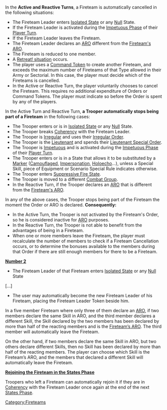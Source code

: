 {{section-fireteams}}


In the '''Active and Reactive Turns''', a Fireteam is automatically cancelled in the following situations:
* The Fireteam Leader enters [[Isolated State]] or any [[Null]] State.
* If the Fireteam Leader is activated during the [[Impetuous Phase]] of their [[Player Turn]].
* If the Fireteam Leader leaves the Fireteam. 
* The Fireteam Leader declares an [[ARO]] different from the [[Fireteam's ARO]].
* The Fireteam is reduced to one member.
* A [[Retreat Situation | Retreat! situation]] occurs.
* The player uses a [[Command Token]] to create another Fireteam, and exceeds the maximum number of Fireteams of that Type allowed in their Army or Sectorial. In this case, the player must decide which of the Fireteams is cancelled.
* In the Active or Reactive Turn, the player voluntarily chooses to cancel the Fireteam. This requires no additional expenditure of Orders or Command Tokens. The player must indicate so before the Order is spent by any of the players.


In the Active Turn and Reactive Turn, '''a Trooper automatically stops being part of a Fireteam''' in the following cases:
* The Trooper enters or is in [[Isolated State]] or any [[Null]] State.
* The Trooper breaks [[Coherency]] with the Fireteam Leader.
* The Trooper is [[Irregular]] and uses their [[Irregular Order]].
* The Trooper is the [[Lieutenant]] and spends their [[Lieutenant Special Order]].
* The Trooper is [[Impetuous]] and is activated during the [[Impetuous Phase]] of their [[Player Turn]].
* The Trooper enters or is in a State that allows it to be substituted by a [[Marker]] ([[Camouflaged]], [[Impersonation State | Impersonation]], [[Holoecho]]...), unless a Special Skill, piece of Equipment or Scenario Special Rule indicates otherwise.
* The Trooper enters [[Suppressive Fire State]].
* The Trooper is moved to a different [[Combat Group]].
* In the Reactive Turn, if the Trooper declares an [[ARO]] that is different from the [[Fireteam's ARO]]. 


In any of the above cases, the Trooper stops being part of the Fireteam the moment the Order or ARO is declared. '''Consequently:'''
* In the Active Turn, the Trooper is not activated by the Fireteam's Order, so he is considered inactive for [[ARO]] purposes.
* In the Reactive Turn, the Trooper is not able to benefit from the advantages of being in a Fireteam.
* When one or more members leave the Fireteam, the player must recalculate the number of members to check if a Fireteam Cancellation occurs, or to determine the bonuses available to the members during that Order if there are still enough members for there to be a Fireteam.


{{see-also}}
'''[[Number 2]]'''
* The Fireteam Leader of that Fireteam enters [[Isolated State]] or any [[Null]] State
[...]
* The user may automatically become the new Fireteam Leader of his Fireteam, placing the Fireteam Leader Token beside him.
{{see-also-end}}


{{Greybox | Example }}
In a five member Fireteam where only three of them declare an [[ARO]], if two members declare the same Skill in ARO, and the third member declares a different Skill, the Skill declared by the two members has been declared by more than half of the reacting members and is the [[Fireteam’s ARO]]. The third member will automatically leave the Fireteam.

On the other hand, if two members declare the same Skill in ARO, but two others declare different Skills, then no Skill has been declared by more than half of the reacting members. The player can choose which Skill is the Fireteam’s ARO, and the members that declared a different Skill will automatically leave the Fireteam.
{{greybox-end}}


{{remember}}
'''[[Fireteams:_Basic_Rules#Rejoining_the_Fireteam_in_the_States_Phase | Rejoining the Fireteam in the States Phase]]'''

Troopers who left a Fireteam can automatically rejoin it if they are in [[Coherency]] with the Fireteam Leader once again at the end of the next [[States Phase]].
{{remember-end}}



{{section-fireteams}}


{{n4end}}



[[Category:Fireteams]]